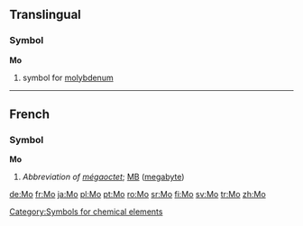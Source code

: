 {{see|mo|MO|m.o.|mō|mó|mǒ|mò}}
==Translingual==
===Symbol===
'''Mo'''
#{{chemistry}} symbol for [[molybdenum]]
[[Category:Symbols for chemical elements]]

----
==French==

===Symbol===
'''Mo'''

# ''Abbreviation of [[mégaoctet]]''; [[MB]] ([[megabyte]])

[[de:Mo]]
[[fr:Mo]]
[[ja:Mo]]
[[pl:Mo]]
[[pt:Mo]]
[[ro:Mo]]
[[sr:Mo]]
[[fi:Mo]]
[[sv:Mo]]
[[tr:Mo]]
[[zh:Mo]]